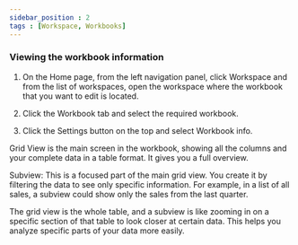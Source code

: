 ```yaml
---
sidebar_position : 2
tags : [Workspace, Workbooks]
---
```


### Viewing the workbook information

1.  On the Home page, from the left navigation panel, click Workspace and from the list of workspaces, open the workspace where the workbook that you want to edit is located.
    
2.  Click the Workbook tab and select the required workbook.
    
3.  Click the Settings button on the top and select Workbook info.
    

Grid View is the main screen in the workbook, showing all the columns and your complete data in a table format. It gives you a full overview.

Subview: This is a focused part of the main grid view. You create it by filtering the data to see only specific information. For example, in a list of all sales, a subview could show only the sales from the last quarter.

The grid view is the whole table, and a subview is like zooming in on a specific section of that table to look closer at certain data. This helps you analyze specific parts of your data more easily.